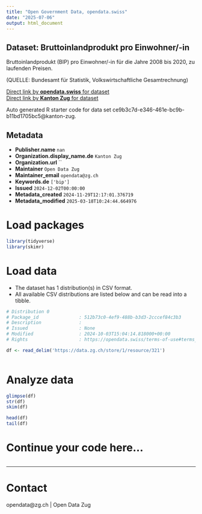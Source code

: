 ```yaml
---
title: "Open Government Data, opendata.swiss"
date: "2025-07-06"
output: html_document
---
```


## Dataset: Bruttoinlandprodukt pro Einwohner/-in

Bruttoinlandprodukt (BIP) pro Einwohner/-in für die Jahre 2008 bis 2020, zu laufenden Preisen. 

(QUELLE: Bundesamt für Statistik, Volkswirtschaftliche Gesamtrechnung)

[Direct link by **opendata.swiss** for dataset](https://opendata.swiss/de/dataset/bruttoinlandprodukt-pro-einwohner-in)<br>
[Direct link by **Kanton Zug** for dataset](https://www.zg.ch/behoerden/gesundheitsdirektion/statistikfachstelle/themen/volkswirtschaft-1)

Auto generated R starter code for data set ce9b3c7d-e346-461e-bc9b-b11bd1705bc5@kanton-zug.

## Metadata

- **Publisher.name** `nan`
- **Organization.display_name.de** `Kanton Zug`
- **Organization.url** ``
- **Maintainer** `Open Data Zug`
- **Maintainer_email** `opendata@zg.ch`
- **Keywords.de** `['bip']`
- **Issued** `2024-12-02T00:00:00`
- **Metadata_created** `2024-11-29T12:17:01.376719`
- **Metadata_modified** `2025-03-18T10:24:44.664976`


# Load packages

```r

library(tidyverse)
library(skimr)

```

# Load data

-   The dataset has 1 distribution(s) in CSV format.
-   All available CSV distributions are listed below and can be read into a tibble.

```r

# Distribution 0
# Package_id               : 512b73c0-4ef9-488b-b3d3-2cccef84c3b3
# Description              : 
# Issued                   : None
# Modified                 : 2024-10-03T15:04:14.818000+00:00
# Rights                   : https://opendata.swiss/terms-of-use#terms_by

df <- read_delim('https://data.zg.ch/store/1/resource/321')



```

# Analyze data

```r

glimpse(df)
str(df)
skim(df)

head(df)
tail(df)

```

# Continue your code here...

```r

```

------------------------------------------------------------------------

# Contact

opendata@zg.ch | Open Data Zug
